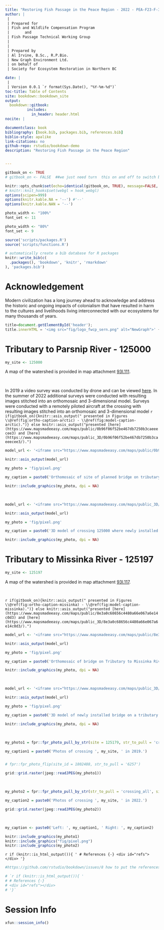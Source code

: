 ```yaml
--- 
title: "Restoring Fish Passage in the Peace Region - 2022 - PEA-F23-F-3761-DCA"
author: |
 |
 | Prepared for
 | Fish and Wildlife Compensation Program 
 |       and  
 | Fish Passage Technical Working Group 
 |
 |
 | Prepared by
 | Al Irvine, B.Sc., R.P.Bio.
 | New Graph Environment Ltd.
 | on behalf of 
 | Society for Ecosystem Restoration in Northern BC

date: |
 |
 | Version 0.0.1 `r format(Sys.Date(), "%Y-%m-%d")`
toc-title: Table of Contents
site: bookdown::bookdown_site
output: 
  bookdown::gitbook:
          includes:
            in_header: header.html
nocite: |

documentclass: book
bibliography: [book.bib, packages.bib, references.bib]
biblio-style: apalike
link-citations: no
github-repo: rstudio/bookdown-demo
description: "Restoring Fish Passage in the Peace Region"


---
```


```r
gitbook_on <- TRUE
# gitbook_on <- FALSE  ##we just need turn  this on and off to switch between gitbook and pdf via paged.js

```

```r
knitr::opts_chunk$set(echo=identical(gitbook_on, TRUE), message=FALSE, warning=FALSE, dpi=60, out.width = "100%")
# knitr::knit_hooks$set(webgl = hook_webgl)
options(scipen=999)
options(knitr.kable.NA = '--') #'--'
options(knitr.kable.NAN = '--')
```

```r
photo_width <- "100%"
font_set <- 11

```

```r
photo_width <- "80%"
font_set <- 9
```


```r
source('scripts/packages.R')
source('scripts/functions.R')

```


```r
# automatically create a bib database for R packages
knitr::write_bib(c(
  .packages(), 'bookdown', 'knitr', 'rmarkdown'
), 'packages.bib')
```

# Acknowledgement {.front-matter .unnumbered}


Modern civilization has a long journey ahead to acknowledge and address the historic and ongoing impacts of colonialism that have resulted in harm to the cultures and livelihoods living interconnected with our ecosystems for many thousands of years. 



```js
title=document.getElementById('header');
title.innerHTML = '<img src="fig/logo_fwcp_sern.png" alt="NewGraph">' + title.innerHTML
```


<!--chapter:end:index.Rmd-->

# Tributary to Parsnip River - 125000 {-}

```r
my_site <- 125000
```

A map of the watershed is provided in map attachment [93I.111](https://hillcrestgeo.ca/outgoing/fishpassage/projects/parsnip/archive/2022-05-27/FishPassage_093I.111.pdf).

<br>

In 2019 a video survey was conducted by drone and can be viewed [here](https://www.youtube.com/watch?v=-foWvX1MSkg). In the summer of 2022 additional surveys were conducted with resulting images stitched into an orthomosaic and 3-dimensional model. Surveys were conducted with a remotely piloted aircraft at the crossing with resulting images stitched into an orthomosaic and 3-dimensional model `r if(gitbook_on){knitr::asis_output(" presented in Figures \\@ref(fig:ortho-caption-arctic) - \\@ref(fig:model-caption-arctic).")} else knitr::asis_output("presented [here](https://www.mapsmadeeasy.com/maps/public/0b96f06f52be467db7250b3caeeecee3) and [here](https://www.mapsmadeeasy.com/maps/public_3D/0b96f06f52be467db7250b3caeeecee3/).")`

```r
model_url <- '<iframe src="https://www.mapsmadeeasy.com/maps/public/0b96f06f52be467db7250b3caeeecee3" scrolling="no" title="Maps Made Easy" width="80%" height="400" frameBorder ="0"></iframe>'

knitr::asis_output(model_url)
```


```r
my_photo = 'fig/pixel.png'

my_caption = paste0('Orthomosaic of site of planned bridge on tributary to Parsnip River. To zoom press "shift" and scroll.')

knitr::include_graphics(my_photo, dpi = NA)

```

<br>

```r
model_url <- '<iframe src="https://www.mapsmadeeasy.com/maps/public_3D/0b96f06f52be467db7250b3caeeecee3" scrolling="no" title="Maps Made Easy" width="80%" height="400" frameBorder ="0"></iframe>'

knitr::asis_output(model_url)
```


```r
my_photo = 'fig/pixel.png'

my_caption = paste0('3D model of crossing 125000 where newly installed bridge is planned on a tributary to Parsnip River. To zoom press "shift" and scroll.')

knitr::include_graphics(my_photo, dpi = NA)

```




<!--chapter:end:0125000-trib-to-parsnip.Rmd-->

# Tributary to Missinka River - 125197 {-}

```r
my_site <- 125197
```

A map of the watershed is provided in map attachment [93I.117](https://hillcrestgeo.ca/outgoing/fishpassage/projects/parsnip/archive/2022-05-27/FishPassage_093I.116.pdf).

<br>

`r if(gitbook_on){knitr::asis_output(" presented in Figures \\@ref(fig:ortho-caption-missinka) - \\@ref(fig:model-caption-missinka).")} else knitr::asis_output("presented [here](https://www.mapsmadeeasy.com/maps/public/8e3a0c68656c4480a66e067a6e14c0d3) and [here](https://www.mapsmadeeasy.com/maps/public_3D/8e3a0c68656c4480a66e067a6e14c0d3/).")`

```r
model_url <- '<iframe src="https://www.mapsmadeeasy.com/maps/public/8e3a0c68656c4480a66e067a6e14c0d3" scrolling="no" title="Maps Made Easy" width="80%" height="400" frameBorder ="0"></iframe>'

knitr::asis_output(model_url)
```


```r
my_photo = 'fig/pixel.png'

my_caption = paste0('Orthomosaic of bridge on Tributary to Missinka River. To zoom press "shift" and scroll.')

knitr::include_graphics(my_photo, dpi = NA)

```

<br>

```r
model_url <- '<iframe src="https://www.mapsmadeeasy.com/maps/public_3D/8e3a0c68656c4480a66e067a6e14c0d3" scrolling="no" title="Maps Made Easy" width="80%" height="400" frameBorder ="0"></iframe>'

knitr::asis_output(model_url)
```


```r
my_photo = 'fig/pixel.png'

my_caption = paste0('3D model of newly installed bridge on a tributary to Missinka Creek. To zoom press "shift" and scroll.')

knitr::include_graphics(my_photo, dpi = NA)

```

<br>



```r
my_photo1 = fpr::fpr_photo_pull_by_str(site = 125179, str_to_pull = 'crossing_all')

my_caption1 = paste0('Photos of crossing ', my_site, ' in 2019.')


# fpr::fpr_photo_flip(site_id = 1802488, str_to_pull = '6257')

```

```r
grid::grid.raster(jpeg::readJPEG(my_photo1))
```

<br>

```r
my_photo2 = fpr::fpr_photo_pull_by_str(str_to_pull = 'crossing_all', site = 1251792022)

my_caption2 = paste0('Photos of crossing ', my_site, ' in 2022.')
```

```r
grid::grid.raster(jpeg::readJPEG(my_photo2))

```

<br>

```r

my_caption <- paste0('Left: ', my_caption1, ' Right: ', my_caption2)

knitr::include_graphics(my_photo1)
knitr::include_graphics("fig/pixel.png")
knitr::include_graphics(my_photo2)
```


<!--chapter:end:0125197-trib-to-missinka.Rmd-->

`r if (knitr::is_html_output()){ '
# References {-}
<div id="refs"></div>
'}`

```r
#https://github.com/rstudio/bookdown/issues/8 how to put the references wherever we want.

# `r if (knitr::is_html_output()){ '
# # References {-}
# <div id="refs"></div>
# '}`
```


<!--chapter:end:2000-references.Rmd-->


# Session Info {-}


```r
xfun::session_info()
```

<!--chapter:end:2100-session-info.Rmd-->

